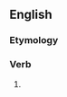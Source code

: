 ==English==

===Etymology===
{{suffix|disgrace|eth|lang=en}}

===Verb===
{{head|en|verb form}}

# {{en-archaic third-person singular of|disgrace}}